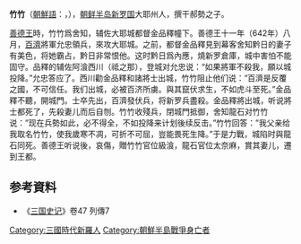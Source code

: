 '''竹竹'''（[[朝鮮語|朝鮮語]]：{{lang|ko|'''죽죽'''}}，{{bd|？||642年||catIdx=Z}}），[[朝鲜半岛|朝鲜半岛]][[新罗国|新罗国]]大耶州人，撰干郝勢之子。

[[善德王|善德王]]時，竹竹爲舍知，辅佐大耶城都督金品釋幢下。善德王十一年（642年）八月，[[百濟|百濟]]將軍允忠領兵，來攻大耶城。之前，都督金品釋見到幕客舍知黔日的妻子有美色，将她霸占，黔日非常恨他。这时黔日爲內應，燒新罗倉庫，城中害怕不能固守。品釋的辅佐阿湌西川（祗之那），登城对允忠说：“如果將軍不殺我，願以城投降。”允忠答应了。西川勸金品釋和諸將士出城，竹竹阻止他们说：“百濟是反覆之國，不可信任。我们出城，必被百济所虜。與其竄伏求生，不如虎斗至死。”金品釋不聽，開城門。士卒先出，百濟發伏兵，将新罗兵盡殺。金品釋將出城，听说將士都死了，先殺妻儿而后自刎。竹竹收殘兵，閉城門抵御，舍知龍石对竹竹说：”现在兵勢如此，必不得全，不如投降来计划後续反击。”竹竹回答：”我父亲给我取名竹竹，使我歲寒不凋，可折不可屈，豈能畏死生降。”于是力戰，城陷时與龍石同死。善德王听说後，哀傷，贈竹竹官位級湌，龍石官位太奈麻，賞其妻儿，遷到王都。

== 参考資料 ==
*《[[三国史记|三国史记]]》卷47 列傳7

{{DEFAULTSORT:Z}}
[[Category:三國時代新羅人|Category:三國時代新羅人]]
[[Category:朝鮮半島戰爭身亡者|Category:朝鮮半島戰爭身亡者]]